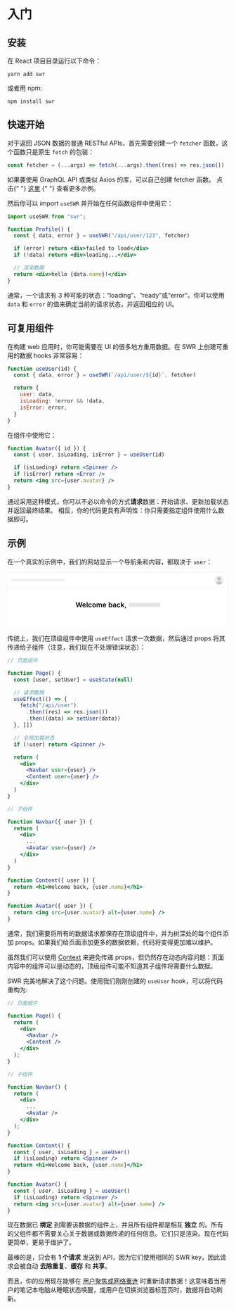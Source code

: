 
# 入门

## 安装

在 React 项目目录运行以下命令：

```
yarn add swr
```

或者用 npm:

```
npm install swr
```

## 快速开始

对于返回 JSON 数据的普通 RESTful APIs，首先需要创建一个 `fetcher` 函数，这个函数只是原生 `fetch` 的包装：

```jsx
const fetcher = (...args) => fetch(...args).then((res) => res.json())
```

<Callout emoji="💡">
  如果要使用 GraphQL API 或类似 Axios 的库，可以自己创建 fetcher 函数。 点击{" "}
  <Link href="/docs/data-fetching">
    <a href="/docs/data-fetching">这里</a>
  </Link>{" "}
  查看更多示例。
</Callout>

然后你可以 import `useSWR` 并开始在任何函数组件中使用它：

```jsx
import useSWR from "swr";

function Profile() {
  const { data, error } = useSWR("/api/user/123", fetcher)

  if (error) return <div>failed to load</div>
  if (!data) return <div>loading...</div>

  // 渲染数据
  return <div>hello {data.name}!</div>
}
```

通常，一个请求有 3 种可能的状态：“loading”、“ready”或“error”。你可以使用 `data` 和 `error` 的值来确定当前的请求状态，并返回相应的 UI。

## 可复用组件

在构建 web 应用时，你可能需要在 UI 的很多地方重用数据。在 SWR 上创建可重用的数据 hooks 非常容易：

```jsx
function useUser(id) {
  const { data, error } = useSWR(`/api/user/${id}`, fetcher)

  return {
    user: data,
    isLoading: !error && !data,
    isError: error,
  }
}
```

在组件中使用它：

```jsx
function Avatar({ id }) {
  const { user, isLoading, isError } = useUser(id)

  if (isLoading) return <Spinner />
  if (isError) return <Error />
  return <img src={user.avatar} />
}
```

通过采用这种模式，你可以不必以命令的方式**请求**数据：开始请求、更新加载状态并返回最终结果。 相反，你的代码更具有声明性：你只需要指定组件使用什么数据即可。

## 示例

在一个真实的示例中，我们的网站显示一个导航条和内容，都取决于 `user`：

<div className="mt-8" />

<svg fill="none" viewBox="0 0 769 193">
  <path fill="#fff" d="M0 0h768v193H0z"></path>
  <mask id="a" width="32" height="32" x="720" y="11" maskUnits="userSpaceOnUse">
    <circle cx="736" cy="27" r="16" fill="#fff"></circle>
  </mask>
  <g mask="url(#a)">
    <circle cx="736" cy="27" r="16" fill="#EEE"></circle>
    <circle cx="736" cy="22.9" r="6.5" fill="#C4C4C4"></circle>
    <ellipse cx="736" cy="39.3" fill="#C4C4C4" rx="11.2" ry="7.8"></ellipse>
  </g>
  <path fill="#EEE" d="M15 24h186v7H15z"></path>
  <path stroke="#EEE" d="M0 54.5h768"></path>
  <path fill="#E5E5E5" d="M423 107h108v14H423z"></path>
  <path
    fill="#000"
    d="M242.4 122h3.1l3.5-12.2h.2l3.4 12.2h3.2l4.9-17.5h-3.4l-3.2 12.9h-.1l-3.4-12.9h-3l-3.4 12.9h-.2l-3.1-12.9h-3.4l4.9 17.5zm24.8.3c3 0 5.2-1.5 5.7-3.8l-2.9-.3c-.4 1-1.4 1.7-2.7 1.7-2 0-3.4-1.4-3.4-3.6h9.1v-1c0-4.5-2.7-6.6-6-6.6-3.7 0-6.1 2.8-6.1 6.8 0 4.1 2.4 6.8 6.3 6.8zm-3.3-8c.1-1.8 1.3-3.2 3.2-3.2 1.8 0 3 1.3 3 3.1h-6.2zm14.8-9.8h-3V122h3v-17.5zm9 17.8c3.2 0 5.3-2 5.5-4.8h-3a2.6 2.6 0 01-2.6 2.2c-1.9 0-3.1-1.6-3.1-4.2 0-2.7 1.2-4.3 3.1-4.3 1.5 0 2.4 1 2.7 2.2h3c-.3-2.8-2.5-4.7-5.7-4.7-3.8 0-6.3 2.8-6.3 6.8s2.4 6.8 6.3 6.8zm13.8 0c3.8 0 6.2-2.7 6.2-6.8 0-4-2.4-6.8-6.2-6.8-3.9 0-6.3 2.7-6.3 6.8 0 4 2.4 6.8 6.3 6.8zm0-2.5c-2.1 0-3.2-2-3.2-4.3 0-2.4 1-4.3 3.2-4.3 2 0 3.1 1.9 3.1 4.3s-1 4.3-3.1 4.3zm8.9 2.2h3v-8c0-1.6 1.1-2.7 2.4-2.7 1.3 0 2.2 1 2.2 2.3v8.4h3v-8.2c0-1.4 1-2.5 2.4-2.5 1.3 0 2.3.8 2.3 2.4v8.3h3v-8.8c0-3-1.6-4.5-4-4.5-2 0-3.4 1-4 2.4h-.1c-.5-1.4-1.8-2.4-3.5-2.4-1.8 0-3.1 1-3.6 2.4h-.2V109h-3v13zm27.3.3c3 0 5.1-1.5 5.7-3.8l-2.9-.3c-.4 1-1.4 1.7-2.8 1.7-2 0-3.3-1.4-3.3-3.6h9.1v-1c0-4.5-2.8-6.6-6-6.6-3.7 0-6.2 2.8-6.2 6.8 0 4.1 2.4 6.8 6.4 6.8zm-3.3-8c0-1.8 1.3-3.2 3.2-3.2 1.7 0 3 1.3 3 3.1h-6.2zm17.8 7.7h3v-2h.2a4 4 0 003.8 2.2c3 0 5.4-2.4 5.4-6.7 0-4.4-2.4-6.8-5.4-6.8a3.9 3.9 0 00-3.8 2.4h-.1v-6.6h-3V122zm3-6.5c0-2.6 1.1-4.2 3.1-4.2s3.1 1.7 3.1 4.2c0 2.4-1 4.2-3 4.2s-3.2-1.7-3.2-4.2zm15.8 6.8c2 0 3.2-1 3.8-2.1h.1v1.8h3v-8.8c0-3.4-2.9-4.5-5.4-4.5-2.7 0-4.8 1.3-5.5 3.7l2.9.4c.3-1 1.2-1.7 2.7-1.7 1.4 0 2.2.7 2.2 2 0 1-1 1-3.3 1.2-2.5.3-5 1-5 4 0 2.6 2 4 4.5 4zm.8-2.3c-1.3 0-2.3-.6-2.3-1.7 0-1.2 1-1.7 2.5-1.9.8-.1 2.4-.3 2.8-.6v1.5c0 1.5-1.2 2.7-3 2.7zm14.9 2.3c3.3 0 5.4-2 5.6-4.8h-3a2.6 2.6 0 01-2.6 2.2c-2 0-3.2-1.6-3.2-4.2 0-2.7 1.3-4.3 3.2-4.3 1.5 0 2.4 1 2.6 2.2h3c-.2-2.8-2.4-4.7-5.6-4.7-3.9 0-6.3 2.8-6.3 6.8s2.4 6.8 6.3 6.8zm8.1-.3h3.1v-4.4l1.1-1.2 4 5.6h3.7l-5.3-7.4 5-5.7h-3.6l-4.7 5.3h-.2v-9.7h-3V122zm17.3-2.4h-2.7v1c-.2 2.3-.8 4.6-1 5.7h2c.4-1.1 1.4-3.6 1.6-5.7l.1-1z"
  ></path>
  <path
    fill="#EEE"
    fillRule="evenodd"
    d="M5 1h758a4 4 0 014 4v173h1V5a5 5 0 00-5-5H5a5 5 0 00-5 5v173h1V5a4 4 0 014-4z"
    clipRule="evenodd"
  ></path>
</svg>

传统上，我们在顶级组件中使用 `useEffect` 请求一次数据，然后通过 props 将其传递给子组件（注意，我们现在不处理错误状态）：

```jsx highlight=7,8,9,10,11,17,18,27
// 页面组件

function Page() {
  const [user, setUser] = useState(null)

  // 请求数据
  useEffect(() => {
    fetch("/api/user")
      .then((res) => res.json())
      .then((data) => setUser(data))
  }, [])

  // 全局加载状态
  if (!user) return <Spinner />

  return (
    <div>
      <Navbar user={user} />
      <Content user={user} />
    </div>
  )
}

// 子组件

function Navbar({ user }) {
  return (
    <div>
      ...
      <Avatar user={user} />
    </div>
  )
}

function Content({ user }) {
  return <h1>Welcome back, {user.name}</h1>
}

function Avatar({ user }) {
  return <img src={user.avatar} alt={user.name} />
}
```

通常，我们需要将所有的数据请求都保存在顶级组件中，并为树深处的每个组件添加 props。如果我们给页面添加更多的数据依赖，代码将变得更加难以维护。

虽然我们可以使用 [Context](https://reactjs.org/docs/context.html) 来避免传递 props，但仍然存在动态内容问题：页面内容中的组件可以是动态的，顶级组件可能不知道其子组件将需要什么数据。

SWR 完美地解决了这个问题。使用我们刚刚创建的 `useUser` hook，可以将代码重构为:

```jsx highlight=20,26
// 页面组件

function Page() {
  return (
    <div>
      <Navbar />
      <Content />
    </div>
  );
}

// 子组件

function Navbar() {
  return (
    <div>
      ...
      <Avatar />
    </div>
  );
}

function Content() {
  const { user, isLoading } = useUser()
  if (isLoading) return <Spinner />
  return <h1>Welcome back, {user.name}</h1>
}

function Avatar() {
  const { user, isLoading } = useUser()
  if (isLoading) return <Spinner />
  return <img src={user.avatar} alt={user.name} />
}
```

现在数据已 **绑定** 到需要该数据的组件上，并且所有组件都是相互 **独立** 的。所有的父组件都不需要关心关于数据或数据传递的任何信息。它们只是渲染。现在代码更简单，更易于维护了。

最棒的是，只会有 **1 个请求** 发送到 API，因为它们使用相同的 SWR key，因此请求会被自动 **去除重复**、**缓存** 和 **共享**。

而且，你的应用现在能够在 [用户聚焦或网络重连](/docs/revalidation) 时重新请求数据！这意味着当用户的笔记本电脑从睡眠状态唤醒，或用户在切换浏览器标签页时，数据将自动刷新。
